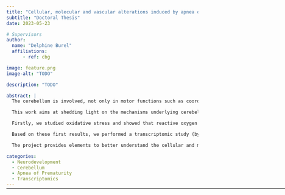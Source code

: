 ```yaml
---
title: "Cellular, molecular and vascular alterations induced by apnea of prematurity in the murine cerebellum"
subtitle: "Doctoral Thesis"
date: 2023-05-23

# Supervisors
author:
  name: "Delphine Burel"
  affiliations:
      - ref: cbg

image: feature.png
image-alt: "TODO"

description: "TODO"

abstract: |
  The cerebellum is involved, not only in motor functions such as coordination and equilibrium, but also in cognition and behavior. At birth, the human cerebellar cortex is still immature, making it vulnerable to perinatal events. Perinatal hypoxia is a leading cause of morbimortality worldwide and apnea of prematurity (AoP) occurs in over 50% of preterm infants. A correlation between cerebellar functions and the deficits observed in children having suffered from AoP has been demonstrated, yet the implication for the cerebellum remains poorly understood. 

  This work aims at shedding light on the mechanisms underlying cerebellar hypoxic injury. To this end, we developed an intermittent hypoxia (IH) protocol, consisting of repeated 2-minute cycles of hypoxia-reoxygenation (including 20 seconds at 5% O2) between P2 and P12 during 6 hours per day, which constitutes a valid model of Apnea of Prematurity (AoP). Histological studies following this protocol revealed a delay in cerebellar maturation post-IH. Moreover, compared to the controls, these mice presented long-term alterations in functions linked to the cerebellum such as learning and motor skills. 

  Firstly, we studied oxidative stress and showed that reactive oxygen species (ROS) production increases in mice after IH. IH also induces a significant delay in histogenesis, leading to a decrease in the thickness of the cerebellar cortex layers. This disorganization of the cerebellum is accompanied by deficits in reflex acquisition. We found that genes involved in ROS production are overexpressed while genes encoding antioxidant enzymes are underexpressed. These alterations suggest a failure of the defense system against ROS and could be responsible for neuronal death in the cerebellum. 

  Based on these first results, we performed a transcriptomic study (by RT-qPCR) of genes involved in cell differentiation and migration. We analyzed the expression of these genes in different developmental stages (P4, P8, P12, P21 and P70) and in different cell types by using laser capture microdissection to separate cerebellar layers. This enabled us to pinpoint a potential timeframe of vulnerability; indeed, at P8, IH cerebella displayed the most downregulated genes, which was progressively reverted at later stages. Moreover, we identified several pathways involved in the pathophysiology of AoP such as “synapse formation” and “cytoskeletal scaffold” in neurons and “myelination” in oligodendrocytes. This indicates that IH could modify the phenotype of various cells and contribute to the observed histological and behavioral deficits.

  The project provides elements to better understand the cellular and molecular aspects of AoP-induced cerebellar injury. In the long term, it could lead to the identification of novel therapeutic targets to address this socially and economically relevant health issue.

categories:
  - Neurodevelopment
  - Cerebellum
  - Apnea of Prematurity
  - Transcriptomics
---
```


<hr style="margin-bottom: 30px; margin-top: -12px;" width="900px">

<!-- <object data="PhD Thesis.pdf" type="application/pdf" width="100%" height="900">
  <p><a href="PhD Thesis.pdf">Link to the PDF</a></p>
</object> -->